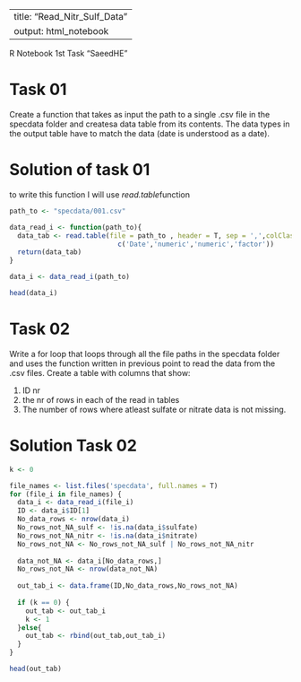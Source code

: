 
---
title: "Read_Nitr_Sulf_Data"
output: html_notebook
---
R Notebook 1st Task "SaeedHE"

# Task 01

Create a function that takes as input the path to a single .csv file in the specdata folder 
and createsa data table from its contents. The data types in the output table have to match 
the data (date is understood as a date).

# Solution of task 01

to write this function I will use *read.table*function


```r
path_to <- "specdata/001.csv"

data_read_i <- function(path_to){
  data_tab <- read.table(file = path_to , header = T, sep = ',',colClasses =
                           c('Date','numeric','numeric','factor'))
  return(data_tab)
}

data_i <- data_read_i(path_to)

head(data_i)
```

# Task 02

Write a for loop that loops through all the file paths in the specdata folder and uses the function
written in previous point to read the data from the .csv files. Create a table with columns that show:

1. ID nr
2. the nr of rows in each of the read in tables 
3. The number of rows where atleast sulfate or nitrate data is not missing.

# Solution Task 02

```r
k <- 0

file_names <- list.files('specdata', full.names = T)
for (file_i in file_names) {
  data_i <- data_read_i(file_i)
  ID <- data_i$ID[1]
  No_data_rows <- nrow(data_i)
  No_rows_not_NA_sulf <- !is.na(data_i$sulfate)
  No_rows_not_NA_nitr <- !is.na(data_i$nitrate)
  No_rows_not_NA <- No_rows_not_NA_sulf | No_rows_not_NA_nitr
  
  data_not_NA <- data_i[No_data_rows,]
  No_rows_not_NA <- nrow(data_not_NA)
  
  out_tab_i <- data.frame(ID,No_data_rows,No_rows_not_NA)
  
  if (k == 0) {
    out_tab <- out_tab_i
    k <- 1
  }else{
    out_tab <- rbind(out_tab,out_tab_i)
  }
}

head(out_tab)
```

